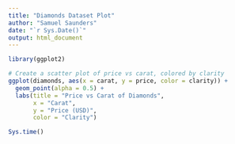 ```yaml
---
title: "Diamonds Dataset Plot"
author: "Samuel Saunders"
date: "`r Sys.Date()`"
output: html_document
---
```


```r

library(ggplot2) 

# Create a scatter plot of price vs carat, colored by clarity
ggplot(diamonds, aes(x = carat, y = price, color = clarity)) +
  geom_point(alpha = 0.5) +
  labs(title = "Price vs Carat of Diamonds",
       x = "Carat",
       y = "Price (USD)",
       color = "Clarity")

Sys.time()
```
